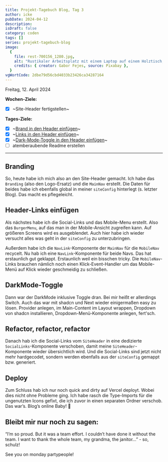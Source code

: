 ---
title: Projekt-Tagebuch Blog, Tag 3
author: icke
pubDate: 2024-04-12
description:
isDraft: false
category: coden
tags: []
series: projekt-tagebuch-blog
image:
  {
    file: rest-700156_1280.jpg,
    alt: "Rustikaler Arbeitsplatz mit einem Laptop auf einem Holztisch, daneben eine Hängematte.",
    credits: { creator: Gabor Fejes, source: Pixabay },
  }
vgWortCode: 2dbe79d56cbd4033b23426ca34287164
---

Freitag, 12. April 2024

**Wochen-Ziele:**

- [x] ~Site-Header fertigstellen~

**Tages-Ziele:**

- [x] ~[Brand in den Header einfügen](#branding)~
- [x] ~[Links in den Header einfügen](#header-links-einfuegen)~
- [x] ~[Dark-Mode-Toggle in den Header einfügen](#darkmode-toggle)~
- [ ] atemberaubende Readme erstellen

---

## Branding

So, heute habe ich mich also an den Site-Header gemacht. Ich habe das `Branding` (also den Logo-Ersatz) und die `MainNav` erstellt. Die Daten für beides habe ich ebenfalls global in meiner `siteConfig` hinterlegt (s. letzter Blog). Das macht es pflegeleicht.

## Header-Links einfügen

Als nächstes habe ich die Social-Links und das Mobile-Menu erstellt. Also das `BurgerMenu`, auf das man in der Mobile-Ansicht zugreifen kann. Auf größeren Screens wird es ausgeblendet. Auch hier habe ich wieder versucht alles was geht in der `siteConfig` zu unterzubringen.

Außerdem habe ich die `NavLink`-Komponente der `MainNav` für die `MobileNav` recycelt. Nu hab ich eine `NavLink`-Komponente für beide Navs. Das hat erstaunlich gut geklappt. Erstaunlich weil ein bisschen tricky. Die `MobileNav`-Links brauchen nämlich noch einen Klick-Event-Handler um das Mobile-Menü auf Klick wieder geschmeidig zu schließen.

## DarkMode-Toggle

Dann war der DarkMode inklusive Toggle dran. Bei mir heißt er allerdings Switch. Auch das war mit shadcn und Next wieder einigermaßen easy zu lösen. Provider anlegen, im Main-Content im Layout wrappen, Dropdown von shadcn installieren, Dropdown-Menü-Komponente anlegen, fert'sch.

## Refactor, refactor, refactor

Danach hab ich die Social-Links vom `SiteHeader` in eine dedizierte `SocialLinks`-Komponente verschoben, damit meine `SiteHeader`-Komponente wieder übersichtlich wird. Und die Social-Links sind jetzt nicht mehr hardgecodet, sondern werden ebenfalls aus der `siteConfig` gemappt bzw. generiert.

## Deploy

Zum Schluss hab ich nur noch quick and dirty auf Vercel deployt. Wobei dies nicht ohne Probleme ging. Ich habe rasch die Type-Imports für die ungenutzten Icons gefixt, die ich zuvor in einen separaten Ordner verschob. Das war’s. Blog’s online Baby! 🤘

## Bleibt mir nur noch zu sagen:

“I’m so proud. But it was a team effort. I couldn’t have done it without the team. I want to thank the whole team, my grandma, the janitor...” - so, schulz!

See you on monday partypeople!
